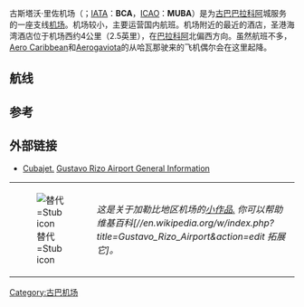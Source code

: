 {{expand|time=2016-05-01T05:47:01+00:00}}

{{Infobox airport
| name = 古斯塔沃·里佐机场
| nativename = Aeropuerto Gustavo Rizo
| nativename-a =
| nativename-r =
| image =
| image-width = <!-- if less than 200 -->
| caption =
| IATA = BCA
| ICAO = MUBA
| type =
| owner-oper =
| owner =
| operator =
| city-served = [[巴拉科阿|巴拉科阿]]
| location =
| hub =
| metric-elev = y
| elevation-m = 8
| latd = 20 | latm = 21 | lats = 55 | latNS = N
| longd= 074 | longm= 30 | longs= 22 | longEW= W
| coordinates_region = CU
| website =
| pushpin_map = Cuba
| pushpin_label = MUBA
| pushpin_map_caption = 在古巴的位置
| r1-number = 16/34
| r1-length-m = 1,850
| r1-surface = [[混凝土|混凝土]]
| metric-rwy = y
| h1-number =
| h1-length-f =
| h1-length-m =
| h1-surface = <!-- up to h12 -->
| stat1-header =
| stat1-data = <!-- up to stat4 -->
| stat-year =
| footnotes = Source: Aeronautical chart<ref>[http://www.iacc.gov.cu/Documentos/aerodromos/planoaerodromoMUBA.pdf Aeronautical chart] {{webarchive|url=https://web.archive.org/web/20120322084842/http://www.iacc.gov.cu/Documentos/aerodromos/planoaerodromoMUBA.pdf |date=2012-03-22 }} Effective 26 July 2012</ref>
}}
古斯塔沃·里佐机场（{{lang-es|Aeropuerto Gustavo Rizo}}；[[IATA|IATA]]：'''BCA'''，[[ICAO|ICAO]]：'''MUBA'''）是为[[古巴|古巴]][[巴拉科阿|巴拉科阿]]城服务的一座支线[[机场|机场]]。机场较小，主要运营国内航班。机场附近的最近的酒店，圣港海湾酒店位于机场西约4公里（2.5英里），在[[巴拉科阿|巴拉科阿]]北偏西方向。虽然航班不多，[[Aero_Caribbean|Aero Caribbean]]和[[Aerogaviota|Aerogaviota]]的从哈瓦那驶来的飞机偶尔会在这里起降。

== 航线 ==
{{airport-dest-list
|[[Aero_Caribbean|Aero Caribbean]] | [[何塞·马蒂国际机场|哈瓦那]]
|[[Aerogaviota|Aerogaviota]] | [[普拉亚巴拉科阿机场|哈瓦那]]
}}
== 参考 ==
{{Reflist}}

== 外部链接 ==
* [http://www.cubajet.com/airports/baracoa_gustavo_rizo_airport.asp Cubajet.]{{Wayback|url=http://www.cubajet.com/airports/baracoa_gustavo_rizo_airport.asp |date=20100103204203 }} [http://www.cubajet.com/airports/baracoa_gustavo_rizo_airport.asp Gustavo Rizo Airport General Information]{{Wayback|url=http://www.cubajet.com/airports/baracoa_gustavo_rizo_airport.asp |date=20100103204203 }}
{| class="metadata plainlinks stub" style="margin-bottom: 10px; background: transparent;"
| id="273" |[[File:Airport_symbol.svg|替代=Stub icon]]
| id="276" |''这是关于加勒比地区机场的[[Wikipedia:小作品|小作品.]] 你可以帮助维基百科[//en.wikipedia.org/w/index.php?title=Gustavo_Rizo_Airport&action=edit 拓展它]。''<div class="plainlinks hlist navbar mini" id="281" style="position: absolute; right: 15px; display: none;">
* <abbr title="View this template">v</abbr>
* <abbr title="Discuss this template">t</abbr>
* [//en.wikipedia.org/w/index.php?title=Template:Caribbean-airport-stub&action=edit <abbr title="Edit this template">e</abbr>]
</div>
|}

[[Category:古巴机场|Category:古巴机场]]